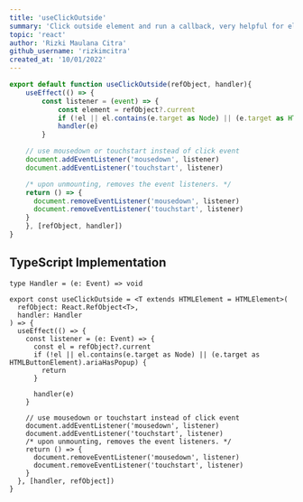 ```yaml
---
title: 'useClickOutside'
summary: 'Click outside element and run a callback, very helpful for element like dropdown'
topic: 'react'
author: 'Rizki Maulana Citra'
github_username: 'rizkimcitra'
created_at: '10/01/2022'
---
```


```jsx
export default function useClickOutside(refObject, handler){
    useEffect(() => {
        const listener = (event) => {
            const element = refObject?.current
            if (!el || el.contains(e.target as Node) || (e.target as HTMLButtonElement).ariaHasPopup) return
            handler(e)
        }

    // use mousedown or touchstart instead of click event
    document.addEventListener('mousedown', listener)
    document.addEventListener('touchstart', listener)

    /* upon unmounting, removes the event listeners. */
    return () => {
      document.removeEventListener('mousedown', listener)
      document.removeEventListener('touchstart', listener)
    }
    }, [refObject, handler])
}
```

## TypeScript Implementation

```tsx
type Handler = (e: Event) => void

export const useClickOutside = <T extends HTMLElement = HTMLElement>(
  refObject: React.RefObject<T>,
  handler: Handler
) => {
  useEffect(() => {
    const listener = (e: Event) => {
      const el = refObject?.current
      if (!el || el.contains(e.target as Node) || (e.target as HTMLButtonElement).ariaHasPopup) {
        return
      }

      handler(e)
    }

    // use mousedown or touchstart instead of click event
    document.addEventListener('mousedown', listener)
    document.addEventListener('touchstart', listener)
    /* upon unmounting, removes the event listeners. */
    return () => {
      document.removeEventListener('mousedown', listener)
      document.removeEventListener('touchstart', listener)
    }
  }, [handler, refObject])
}
```
